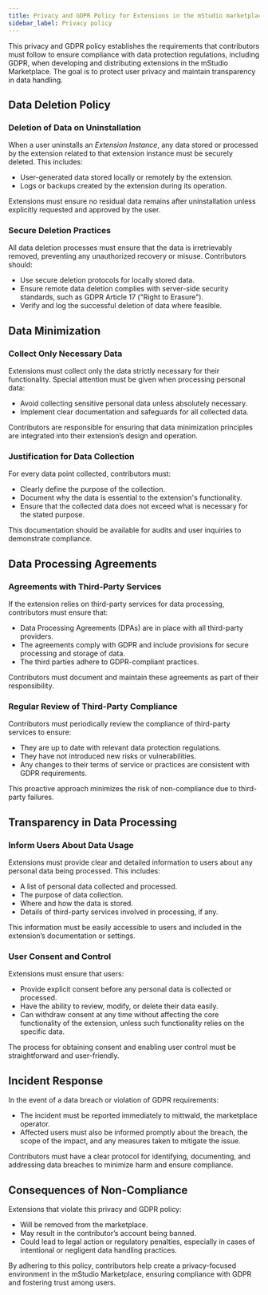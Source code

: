 ```yaml
---
title: Privacy and GDPR Policy for Extensions in the mStudio marketplace
sidebar_label: Privacy policy
---
```


This privacy and GDPR policy establishes the requirements that contributors must follow to ensure compliance with data protection regulations, including GDPR, when developing and distributing extensions in the mStudio Marketplace. The goal is to protect user privacy and maintain transparency in data handling.

## Data Deletion Policy

### Deletion of Data on Uninstallation

When a user uninstalls an _Extension Instance_, any data stored or processed by the extension related to that extension instance must be securely deleted. This includes:

- User-generated data stored locally or remotely by the extension.
- Logs or backups created by the extension during its operation.

Extensions must ensure no residual data remains after uninstallation unless explicitly requested and approved by the user.

### Secure Deletion Practices

All data deletion processes must ensure that the data is irretrievably removed, preventing any unauthorized recovery or misuse. Contributors should:

- Use secure deletion protocols for locally stored data.
- Ensure remote data deletion complies with server-side security standards, such as GDPR Article 17 ("Right to Erasure").
- Verify and log the successful deletion of data where feasible.

## Data Minimization

### Collect Only Necessary Data

Extensions must collect only the data strictly necessary for their functionality. Special attention must be given when processing personal data:

- Avoid collecting sensitive personal data unless absolutely necessary.
- Implement clear documentation and safeguards for all collected data.

Contributors are responsible for ensuring that data minimization principles are integrated into their extension’s design and operation.

### Justification for Data Collection

For every data point collected, contributors must:

- Clearly define the purpose of the collection.
- Document why the data is essential to the extension's functionality.
- Ensure that the collected data does not exceed what is necessary for the stated purpose.

This documentation should be available for audits and user inquiries to demonstrate compliance.

## Data Processing Agreements

### Agreements with Third-Party Services

If the extension relies on third-party services for data processing, contributors must ensure that:

- Data Processing Agreements (DPAs) are in place with all third-party providers.
- The agreements comply with GDPR and include provisions for secure processing and storage of data.
- The third parties adhere to GDPR-compliant practices.

Contributors must document and maintain these agreements as part of their responsibility.

### Regular Review of Third-Party Compliance

Contributors must periodically review the compliance of third-party services to ensure:

- They are up to date with relevant data protection regulations.
- They have not introduced new risks or vulnerabilities.
- Any changes to their terms of service or practices are consistent with GDPR requirements.

This proactive approach minimizes the risk of non-compliance due to third-party failures.

## Transparency in Data Processing

### Inform Users About Data Usage

Extensions must provide clear and detailed information to users about any personal data being processed. This includes:

- A list of personal data collected and processed.
- The purpose of data collection.
- Where and how the data is stored.
- Details of third-party services involved in processing, if any.

This information must be easily accessible to users and included in the extension’s documentation or settings.

### User Consent and Control

Extensions must ensure that users:

- Provide explicit consent before any personal data is collected or processed.
- Have the ability to review, modify, or delete their data easily.
- Can withdraw consent at any time without affecting the core functionality of the extension, unless such functionality relies on the specific data.

The process for obtaining consent and enabling user control must be straightforward and user-friendly.

## Incident Response

In the event of a data breach or violation of GDPR requirements:

- The incident must be reported immediately to mittwald, the marketplace operator.
- Affected users must also be informed promptly about the breach, the scope of the impact, and any measures taken to mitigate the issue.

Contributors must have a clear protocol for identifying, documenting, and addressing data breaches to minimize harm and ensure compliance.

## Consequences of Non-Compliance

Extensions that violate this privacy and GDPR policy:

- Will be removed from the marketplace.
- May result in the contributor’s account being banned.
- Could lead to legal action or regulatory penalties, especially in cases of intentional or negligent data handling practices.

By adhering to this policy, contributors help create a privacy-focused environment in the mStudio Marketplace, ensuring compliance with GDPR and fostering trust among users.
